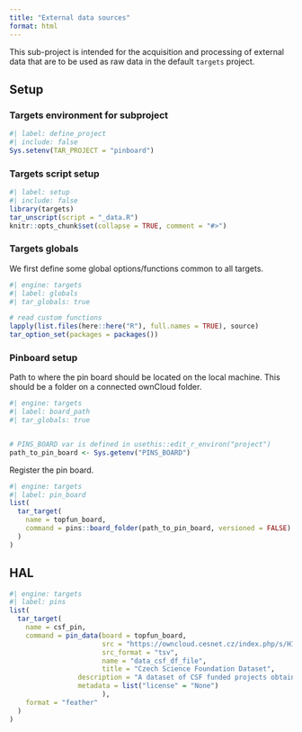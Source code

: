 ```yaml
---
title: "External data sources"
format: html
---
```


This sub-project is intended for the acquisition and processing of external data that are to be used as raw data in the default `targets` project.

## Setup

### Targets environment for subproject

```r
#| label: define_project
#| include: false
Sys.setenv(TAR_PROJECT = "pinboard")
```

### Targets script setup

```r
#| label: setup
#| include: false
library(targets)
tar_unscript(script = "_data.R")
knitr::opts_chunk$set(collapse = TRUE, comment = "#>")
```


### Targets globals

We first define some global options/functions common to all targets.

```r
#| engine: targets
#| label: globals
#| tar_globals: true

# read custom functions
lapply(list.files(here::here("R"), full.names = TRUE), source)
tar_option_set(packages = packages())
```

### Pinboard setup

Path to where the pin board should be located on the local machine. This should be a folder on a connected ownCloud folder.
```r
#| engine: targets
#| label: board_path
#| tar_globals: true


# PINS_BOARD var is defined in usethis::edit_r_environ("project")
path_to_pin_board <- Sys.getenv("PINS_BOARD")
```

Register the pin board.

```r
#| engine: targets
#| label: pin_board
list(
  tar_target(
    name = topfun_board,
    command = pins::board_folder(path_to_pin_board, versioned = FALSE)
  )
)
```

## HAL

```r
#| engine: targets
#| label: pins
list(
  tar_target(
    name = csf_pin,
    command = pin_data(board = topfun_board,
                       src = "https://owncloud.cesnet.cz/index.php/s/HIm7FEYQIMfoBuu/download",
                       src_format = "tsv",
                       name = "data_csf_df_file",
                       title = "Czech Science Foundation Dataset",
                 description = "A dataset of CSF funded projects obtained from the CEP database.",
                 metadata = list("license" = "None")
                       ),
    format = "feather"
  )
)
```
